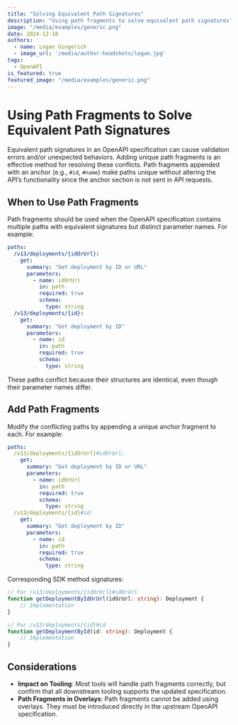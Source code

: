 ```yaml
---
title: "Solving Equivalent Path Signatures"
description: "Using path fragments to solve equivalent path signatures"
image: "/media/examples/generic.png"
date: 2024-12-10
authors:
  - name: Logan Gingerich
  - image_url: '/media/author-headshots/logan.jpg'
tags:
  - OpenAPI
is_featured: true
featured_image: "/media/examples/generic.png"
---
```


# Using Path Fragments to Solve Equivalent Path Signatures

Equivalent path signatures in an OpenAPI specification can cause validation errors and/or unexpected behaviors. Adding unique path fragments is an effective method for resolving these conflicts. Path fragments appended with an anchor (e.g., `#id`, `#name`) make paths unique without altering the API’s functionality since the anchor section is not sent in API requests.

## When to Use Path Fragments
Path fragments should be used when the OpenAPI specification contains multiple paths with equivalent signatures but distinct parameter names. For example:

```yaml
paths:
  /v13/deployments/{idOrUrl}:
    get:
      summary: "Get deployment by ID or URL"
      parameters:
        - name: idOrUrl
          in: path
          required: true
          schema:
            type: string
  /v13/deployments/{id}:
    get:
      summary: "Get deployment by ID"
      parameters:
        - name: id
          in: path
          required: true
          schema:
            type: string
```
These paths conflict because their structures are identical, even though their parameter names differ.

## Add Path Fragments

Modify the conflicting paths by appending a unique anchor fragment to each. For example:

   ```yaml
   paths:
     /v13/deployments/{idOrUrl}#idOrUrl:
       get:
         summary: "Get deployment by ID or URL"
         parameters:
           - name: idOrUrl
             in: path
             required: true
             schema:
               type: string
     /v13/deployments/{id}#id:
       get:
         summary: "Get deployment by ID"
         parameters:
           - name: id
             in: path
             required: true
             schema:
               type: string
   ```

Corresponding SDK method signatures:

   ```typescript
   // For /v13/deployments/{idOrUrl}#idOrUrl
   function getDeploymentByIdOrUrl(idOrUrl: string): Deployment {
       // Implementation
   }

   // For /v13/deployments/{id}#id
   function getDeploymentById(id: string): Deployment {
       // Implementation
   }
   ```

## Considerations
- **Impact on Tooling**: Most tools will handle path fragments correctly, but confirm that all downstream tooling supports the updated specification.
- **Path Fragments in Overlays**: Path fragments cannot be added using overlays. They must be introduced directly in the upstream OpenAPI specification.
